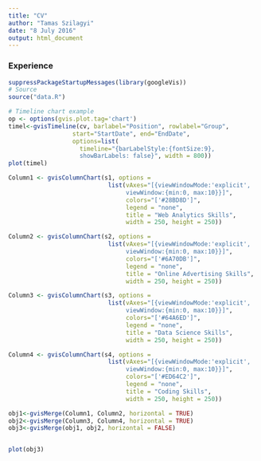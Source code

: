 ```yaml
---
title: "CV"
author: "Tamas Szilagyi"
date: "8 July 2016"
output: html_document
---
```


### Experience

```r
suppressPackageStartupMessages(library(googleVis))
# Source
source("data.R")

# Timeline chart example
op <- options(gvis.plot.tag='chart')
timel<-gvisTimeline(cv, barlabel="Position", rowlabel="Group",
                  start="StartDate", end="EndDate",
                  options=list(
                    timeline="{barLabelStyle:{fontSize:9},
                    showBarLabels: false}", width = 800))
plot(timel)
```

```r
Column1 <- gvisColumnChart(s1, options = 
                            list(vAxes="[{viewWindowMode:'explicit',
                                 viewWindow:{min:0, max:10}}]",
                                 colors="['#28BD8D']",
                                 legend = "none",
                                 title = "Web Analytics Skills",
                                 width = 250, height = 250))

Column2 <- gvisColumnChart(s2, options = 
                            list(vAxes="[{viewWindowMode:'explicit',
                                 viewWindow:{min:0, max:10}}]",
                                 colors="['#6A70DB']",
                                 legend = "none",
                                 title = "Online Advertising Skills",
                                 width = 250, height = 250))

Column3 <- gvisColumnChart(s3, options = 
                            list(vAxes="[{viewWindowMode:'explicit',
                                 viewWindow:{min:0, max:10}}]",
                                 colors="['#64A6ED']",
                                 legend = "none",
                                 title = "Data Science Skills",
                                 width = 250, height = 250))

Column4 <- gvisColumnChart(s4, options = 
                            list(vAxes="[{viewWindowMode:'explicit',
                                 viewWindow:{min:0, max:10}}]",
                                 colors="['#ED64C2']",
                                 legend = "none",
                                 title = "Coding Skills",
                                 width = 250, height = 250))

obj1<-gvisMerge(Column1, Column2, horizontal = TRUE)
obj2<-gvisMerge(Column3, Column4, horizontal = TRUE)
obj3<-gvisMerge(obj1, obj2, horizontal = FALSE)


plot(obj3)
```
